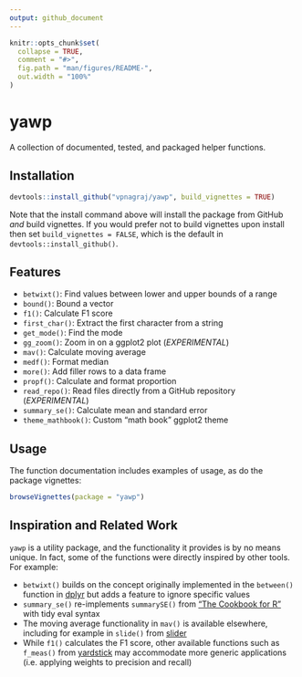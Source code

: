 ```yaml
---
output: github_document
---
```


<!-- README.md is generated from README.Rmd. Please edit that file -->

```r
knitr::opts_chunk$set(
  collapse = TRUE,
  comment = "#>",
  fig.path = "man/figures/README-",
  out.width = "100%"
)
```

# yawp

<!-- badges: start -->
<!-- badges: end -->

A collection of documented, tested, and packaged helper functions.

## Installation

```r
devtools::install_github("vpnagraj/yawp", build_vignettes = TRUE)
```

Note that the install command above will install the package from GitHub *and* build vignettes. If you would prefer not to build vignettes upon install then set `build_vignettes = FALSE`, which is the default in `devtools::install_github()`.

## Features

- `betwixt()`: Find values between lower and upper bounds of a range
- `bound()`: Bound a vector
- `f1()`: Calculate F1 score
- `first_char()`: Extract the first character from a string
- `get_mode()`: Find the mode
- `gg_zoom()`: Zoom in on a ggplot2 plot (*EXPERIMENTAL*)
- `mav()`: Calculate moving average
- `medf()`: Format median
- `more()`: Add filler rows to a data frame
- `propf()`: Calculate and format proportion
- `read_repo()`: Read files directly from a GitHub repository (*EXPERIMENTAL*)
- `summary_se()`: Calculate mean and standard error
- `theme_mathbook()`: Custom "math book" ggplot2 theme

## Usage

The function documentation includes examples of usage, as do the package vignettes:

```r
browseVignettes(package = "yawp")
```

## Inspiration and Related Work

`yawp` is a utility package, and the functionality it provides is by no means unique. In fact, some of the functions were directly inspired by other tools. For example:

- `betwixt()` builds on the concept originally implemented in the `between()` function in [dplyr](https://CRAN.R-project.org/package=dplyr) but adds a feature to ignore specific values
- `summary_se()` re-implements `summarySE()` from ["The Cookbook for R"](http://www.cookbook-r.com/Manipulating_data/Summarizing_data/) with tidy eval syntax
- The moving average functionality in `mav()` is available elsewhere, including for example in `slide()` from [slider](https://CRAN.R-project.org/package=slider)
- While `f1()` calculates the F1 score, other available functions such as `f_meas()` from [yardstick](https://CRAN.R-project.org/package=yardstick) may accommodate more generic applications (i.e. applying weights to precision and recall)

